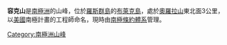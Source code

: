 {{Unreferenced|time=2020-12-22T02:46:51+00:00}}
{{coord|78|12|S|166|26|E|source:GNIS|display=title}}

'''容克山'''是[[南極洲|南極洲]]的山峰，位於[[羅斯群島|羅斯群島]]的[[布萊克島_(羅斯群島)|布萊克島]]，處於[[奧羅拉山|奧羅拉山]]東北面3公里，以[[美國|美國]]南極計畫的工程師命名，現時由[[南極條約體系|南極條約體系]]管理。

{{Antarctica-geo-stub}}
[[Category:南極洲山峰|Category:南極洲山峰]]